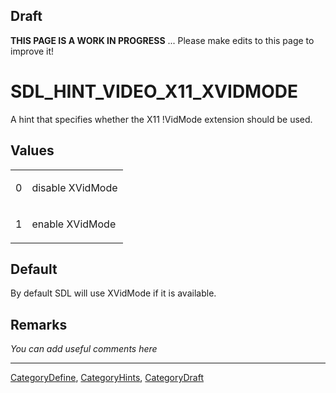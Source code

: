 == Draft ==

'''THIS PAGE IS A WORK IN PROGRESS''' ... Please make edits to this page to improve it!


<!-- #*^*^*^*^*See https://wiki.libsdl.org/SGEnumerations for details on editing this page*^*^*^*^* -->


= SDL_HINT_VIDEO_X11_XVIDMODE =
A hint that specifies whether the X11 !VidMode extension should be used.




== Values ==
{|
|0
|disable XVidMode
|-
|1
|enable XVidMode
|}


== Default ==
By default SDL will use XVidMode if it is available.



== Remarks ==
''You can add useful comments here''

<!-- #Leave this section as-is unless you have a remark to put in.  In that case, replace ''You can add useful comments here'' with your remark(s) following the Style Guide instructions.  Leave the rest of the markup alone and delete this comment. -->


----
[[CategoryDefine]], [[CategoryHints]], [[CategoryDraft]]
<!-- #See the Style Guide for instructions on editing the footer. -->
